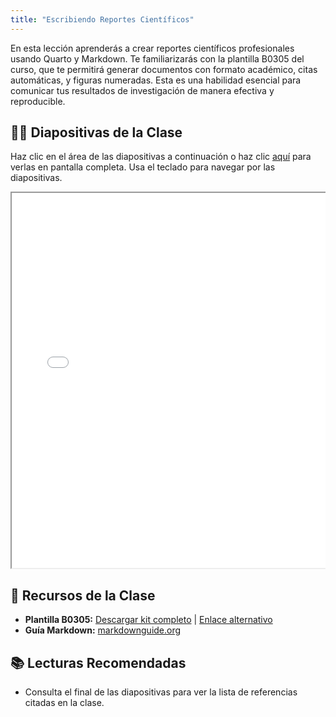 ```yaml
---
title: "Escribiendo Reportes Científicos"
---
```


En esta lección aprenderás a crear reportes científicos profesionales usando Quarto y Markdown. Te familiarizarás con la plantilla B0305 del curso, que te permitirá generar documentos con formato académico, citas automáticas, y figuras numeradas. Esta es una habilidad esencial para comunicar tus resultados de investigación de manera efectiva y reproducible.

## 👨‍🏫 Diapositivas de la Clase

Haz clic en el área de las diapositivas a continuación o haz clic [aquí](slides.qmd) para verlas en pantalla completa.
Usa el teclado para navegar por las diapositivas.

<div class="container" style="position: relative;overflow: hidden;width: 100%;min-height:600px;">
<iframe src="slides.html" style="position=absolute;top: 0;left: 0;bottom: 0;right: 0;width: 100%;min-height:600px;"></iframe>
</div>

## 📁 Recursos de la Clase

- **Plantilla B0305:** [Descargar kit completo](/B305-report-template-kit.zip) | [Enlace alternativo](https://github.com/UCR-Ecologia/B0305-lab-eco-gral/blob/79920ea42960c4f101c03b37a087856d268b76d9/report_template/B305-report-template-kit.zip)
- **Guía Markdown:** [markdownguide.org](https://www.markdownguide.org/cheat-sheet/)

## 📚 Lecturas Recomendadas

- Consulta el final de las diapositivas para ver la lista de referencias citadas en la clase.
